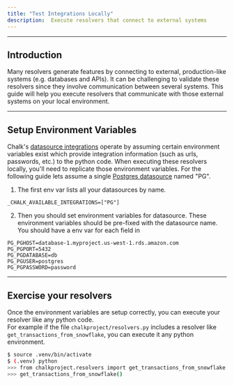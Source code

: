 ```yaml
---
title: "Test Integrations Locally"
description:  Execute resolvers that connect to external systems
---
```


---

## Introduction

Many resolvers generate features by connecting to external, production-like systems (e.g. databases and APIs).
It can be challenging to validate these resolvers since they involve communication between several systems.
This guide will help you execute resolvers that communicate with those external systems on your local environment. 

---

## Setup Environment Variables

Chalk's [datasource integrations](/docs/integrations) operate by assuming certain environment variables exist which provide integration information (such as urls, passwords, etc.) to the python code.
When executing these resolvers locally, you'll need to replicate those environment variables.  For the following guide lets assume a single [Postgres datasource](/docs/postgresql) named "PG".

1. The first env var lists all your datasources by name.
```
_CHALK_AVAILABLE_INTEGRATIONS=["PG"]
```

2. Then you should set environment variables for datasource.  These environment variables should be pre-fixed with the datasource name.  You should have a env var for each field in 
```
PG_PGHOST=database-1.myproject.us-west-1.rds.amazon.com 
PG_PGPORT=5432
PG_PGDATABASE=db
PG_PGUSER=postgres
PG_PGPASSWORD=password
```

---

## Exercise your resolvers

Once the environment variables are setup correctly, you can execute your resolver like any python code.  
For example if the file `chalkproject/resolvers.py` includes a resolver like `get_transactions_from_snowflake`, you can execute it any python environment.
```bash
$ source .venv/bin/activate
$ (.venv) python
>>> from chalkproject.resolvers import get_transactions_from_snowflake
>>> get_transactions_from_snowflake()
```
